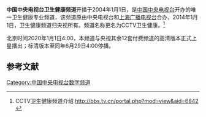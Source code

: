 {{expand|time=2015-03-05T12:57:57+00:00}}
{{third-party|time=2015-03-05T12:57:57+00:00}}
{{頻道資訊
| 頻道名稱         = 中国中央电视-{台}-卫生健康频道
| 頻道圖片檔案     =  
| 頻道圖片尺寸     = 160px
| 頻道圖片名稱     = 中国中央电视-{台}-卫生健康频道
| 所屬國家         = {{CHN}}
| 總部所在         = {{CHN}}[[北京市|北京市]]
| 播放地區         = 中国大陆
| 試播日期         =
| 開播日期         = 2004年1月1日
| 停播日期         = 
| 頻道呼號	   = CCTV-卫生健康
| 頻道語言	   = 普通話
| 頻道類別	   = 健康、付费
| 視頻格式         = [[1080i|1080i]] [[縱橫比_(圖像)|16:9]]
| 收視率           = 
| 收視率調查時間   = 
| 收視率資料來源   = 
| 頻道口號         = 幸福生活，健康相伴
| 电视网           = [[中国中央电视台|中国中央电视台]]
| 所有者           = 央视风云传播有限公司
| 有線電視供應商01 = 中国大陆有线供应商
| 有線電視頻道數01 = 随地区而变
| 頻道官方網站     = http://bbs.tv.cn/portal.php?mod=view&aid=6842
| 備註             = 
|}}

'''中国中央电视台卫生健康频道'''开播于2004年1月1日，是[[中国中央电视台|中国中央电视台]]开办的唯一卫生健康专业频道，该频道原由中央电视台和[[上海广播电视台|上海广播电视台]]合办，2014年1月1日，卫生健康频道归央视所有。频道名称更名为CCTV卫生健康。<ref>CCTV卫生健康频道介绍 http://bbs.tv.cn/portal.php?mod=view&aid=6842 {{Wayback|url=http://bbs.tv.cn/portal.php?mod=view&aid=6842 |date=20150226110412 }}</ref>

北京时间2020年1月1日4:00，本频道与央视其余12套付费频道的高清版本正式上星播出；标清版本至同年6月29日4:00停播。

==参考文献==
{{reflist}}

{{CCTV}}
{{中华人民共和国广播电视付费频道}}
{{中国电视小作品}}

[[Category:中国中央电视台数字频道|Category:中国中央电视台数字频道]]